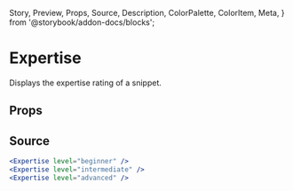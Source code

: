   Story,
  Preview,
  Props,
  Source,
  Description,
  ColorPalette,
  ColorItem,
  Meta,
} from '@storybook/addon-docs/blocks';


# Expertise

Displays the expertise rating of a snippet.

## Props

<Props of={Expertise} />

## Source

```jsx
<Expertise level="beginner" />
<Expertise level="intermediate" />
<Expertise level="advanced" />
```
